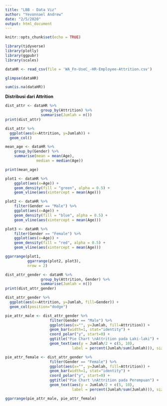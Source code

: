```yaml
---
title: "LBB - Data Viz"
author: "Yevonnael Andrew"
date: "2/5/2020"
output: html_document
---
```


```r
knitr::opts_chunk$set(echo = TRUE)
```

```r
library(tidyverse)
library(plotly)
library(ggpubr)
library(scales)
```

```r
dataHR <- read_csv(file = 'WA_Fn-UseC_-HR-Employee-Attrition.csv')
```

```r
glimpse(dataHR)
```

```r
sum(is.na(dataHR))
```

**Distribusi dari Attrition**

```r
dist_attr <- dataHR %>%
                group_by(Attrition) %>%
                summarise(Jumlah = n())
print(dist_attr)
```

```r
dist_attr %>% 
  ggplot(aes(x=Attrition, y=Jumlah)) +
  geom_col()
```

```r
mean_age <- dataHR %>%
    group_by(Gender) %>%
    summarise(mean = mean(Age),
              median = median(Age))

print(mean_age)
```


```r
plot1 <- dataHR %>% 
    ggplot(aes(x=Age)) + 
    geom_density(fill = "green", alpha = 0.5) +
    geom_vline(aes(xintercept = mean(Age)))

plot2 <- dataHR %>%
    filter(Gender == "Male") %>%
    ggplot(aes(x=Age)) + 
    geom_density(fill = "blue", alpha = 0.5) +
    geom_vline(aes(xintercept = mean(Age)))

plot3 <- dataHR %>%
    filter(Gender == "Female") %>%
    ggplot(aes(x=Age)) + 
    geom_density(fill = "red", alpha = 0.5) +
    geom_vline(aes(xintercept = mean(Age)))

ggarrange(plot1,
          ggarrange(plot2, plot3),
          nrow = 2)
```

```r
dist_attr_gender <- dataHR %>%
                group_by(Attrition, Gender) %>%
                summarise(Jumlah = n())
print(dist_attr_gender)
```

```r
dist_attr_gender %>%
  ggplot(aes(x=Attrition, y=Jumlah, fill=Gender)) +
  geom_col(position="dodge")
```

```r
pie_attr_male <- dist_attr_gender %>%
                    filter(Gender == "Male") %>%
                    ggplot(aes(x="", y=Jumlah, fill=Attrition)) +
                    geom_bar(width=1, stat="identity") + 
                    coord_polar("y", start=0) +
                    ggtitle("Pie Chart \nAttrition pada Laki-laki") +
                    geom_text(aes(y = Jumlah/2 + c(5, 10), 
                              label = percent(Jumlah/sum(Jumlah))), size=5)

pie_attr_female <- dist_attr_gender %>%
                    filter(Gender == "Female") %>%
                    ggplot(aes(x="", y=Jumlah, fill=Attrition)) +
                    geom_bar(width=1, stat="identity") + 
                    coord_polar("y", start=0) +
                    ggtitle("Pie Chart \nAttrition pada Perempuan") +
                    geom_text(aes(y = Jumlah/2 + c(5, 10), 
                              label = percent(Jumlah/sum(Jumlah))), size=5)

ggarrange(pie_attr_male, pie_attr_female)
```

